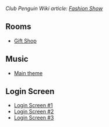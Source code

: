 ''Club Penguin Wiki article: [[clubpenguinwiki:Fashion Show|Fashion Show]]''

==Rooms==
*[[Media:FashionShowShop.swf|Gift Shop]]

==Music==
*[[Media:Music321.swf|Main theme]]

==Login Screen==
*[[Media:FashionShowPreStartBillboards.swf|Login Screen #1]]
*[[Media:FashionShowMemberStartBillboards.swf|Login Screen #2]]
*[[Media:FashionShowStartBillboards.swf|Login Screen #3]]

{{Events}}
